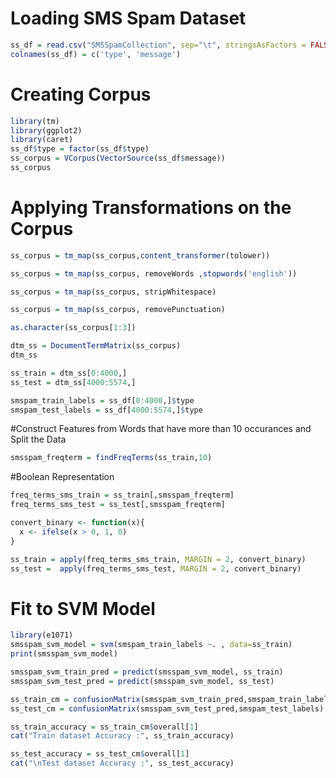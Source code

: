

# Loading SMS Spam Dataset

```{r}
ss_df = read.csv("SMSSpamCollection", sep="\t", stringsAsFactors = FALSE,header=FALSE, quote="")
colnames(ss_df) = c('type', 'message')
```


# Creating Corpus


```{r}
library(tm)
library(ggplot2)
library(caret)
ss_df$type = factor(ss_df$type) 
ss_corpus = VCorpus(VectorSource(ss_df$message))
ss_corpus
```


# Applying Transformations on the Corpus


```{r}
ss_corpus = tm_map(ss_corpus,content_transformer(tolower))
```


```{r}
ss_corpus = tm_map(ss_corpus, removeWords ,stopwords('english'))
```


```{r}
ss_corpus = tm_map(ss_corpus, stripWhitespace)
```


```{r}
ss_corpus = tm_map(ss_corpus, removePunctuation)
```


```{r}
as.character(ss_corpus[1:3])
```


```{r}
dtm_ss = DocumentTermMatrix(ss_corpus)
dtm_ss
```

```{r}
ss_train = dtm_ss[0:4000,]
ss_test = dtm_ss[4000:5574,]
```


```{r}
smspam_train_labels = ss_df[0:4000,]$type
smspam_test_labels = ss_df[4000:5574,]$type
```


#Construct Features from Words that have more than 10 occurances and Split the Data


```{r}
smsspam_freqterm = findFreqTerms(ss_train,10)
```


#Boolean Representation


```{r}
freq_terms_sms_train = ss_train[,smsspam_freqterm]
freq_terms_sms_test = ss_test[,smsspam_freqterm]

convert_binary <- function(x){
  x <- ifelse(x > 0, 1, 0)
}

ss_train = apply(freq_terms_sms_train, MARGIN = 2, convert_binary)
ss_test =  apply(freq_terms_sms_test, MARGIN = 2, convert_binary) 
```


# Fit to SVM Model


```{r}
library(e1071)
smsspam_svm_model = svm(smspam_train_labels ~. , data=ss_train)
print(smsspam_svm_model)
```


```{r}
smsspam_svm_train_pred = predict(smsspam_svm_model, ss_train)
smsspam_svm_test_pred = predict(smsspam_svm_model, ss_test)
```


```{r}
ss_train_cm = confusionMatrix(smsspam_svm_train_pred,smspam_train_labels)
ss_test_cm = confusionMatrix(smsspam_svm_test_pred,smspam_test_labels)
```


```{r}
ss_train_accuracy = ss_train_cm$overall[1]
cat("Train dataset Accuracy :", ss_train_accuracy)

ss_test_accuracy = ss_test_cm$overall[1]
cat("\nTest dataset Accuracy :", ss_test_accuracy)
```

